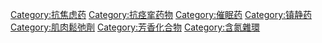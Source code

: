 {{CJK-New-Char|44EC|ver=A}}
{{catmore}}
{{Commons cat|Benzodiazepines}}

[[Category:抗焦虑药|Category:抗焦虑药]]
[[Category:抗痉挛药物|Category:抗痉挛药物]]
[[Category:催眠药|Category:催眠药]]
[[Category:镇静药|Category:镇静药]]
[[Category:肌肉鬆弛劑|Category:肌肉鬆弛劑]]
[[Category:芳香化合物|Category:芳香化合物]]
[[Category:含氮雜環|Category:含氮雜環]]